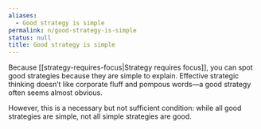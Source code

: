 ```yaml
---
aliases:
  - Good strategy is simple
permalink: n/good-strategy-is-simple
status: null
title: Good strategy is simple
---
```

Because [[strategy-requires-focus|Strategy requires focus]], you can spot good strategies because they are simple to explain. Effective strategic thinking doesn’t like corporate fluff and pompous words—a good strategy often seems almost obvious.

However, this is a necessary but not sufficient condition: while all good strategies are simple, not all simple strategies are good.
